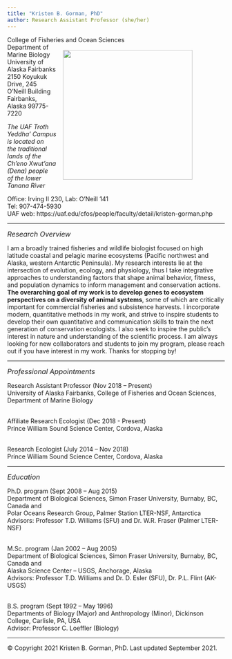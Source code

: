 ```yaml
---
title: "Kristen B. Gorman, PhD"
author: Research Assistant Professor (she/her)
---
```


<p>College of Fisheries and Ocean Sciences<img style="float: right; margin: 15px 75px 15px 15px;" src="/Users/KBGorman/Documents/2021 KGorman website/gormankb.github.io/index_files/figure-html/KGorman_2019.jpg" width="300" />
<br>Department of Marine Biology
<br>University of Alaska Fairbanks
<br>2150 Koyukuk Drive, 245 O’Neill Building
<br>Fairbanks, Alaska 99775-7220
<P>*The UAF Troth Yeddha' Campus is located on*
<br>*the traditional lands of the Ch'eno Xwut'ana (Dena) people*
<br>*of the lower Tanana River*

<P>Office: Irving II 230, Lab: O'Neill 141
<br>Tel: 907-474-5930
<br>UAF web: https://uaf.edu/cfos/people/faculty/detail/kristen-gorman.php


<HR>
<font size="3">*Research Overview*</font>
<p>I am a broadly trained fisheries and wildlife biologist focused on high latitude coastal and pelagic marine ecosystems (Pacific northwest and Alaska, western Antarctic Peninsula). My research interests lie at the intersection of evolution, ecology, and physiology, thus I take integrative approaches to understanding factors that shape animal behavior, fitness, and population dynamics to inform management and conservation actions. **The overarching goal of my work is to develop genes to ecosystem perspectives on a diversity of animal systems**, some of which are critically important for commercial fisheries and subsistence harvests. I incorporate modern, quantitative methods in my work, and strive to inspire students to develop their own quantitative and communication skills to train the next generation of conservation ecologists. I also seek to inspire the public's interest in nature and understanding of the scientific process. I am always looking for new collaborators and students to join my program, please reach out if you have interest in my work. Thanks for stopping by!

<HR>
<font size="3">*Professional Appointments*</font>
<p>Research Assistant Professor (Nov 2018 – Present)
<br>University of Alaska Fairbanks, College of Fisheries and Ocean Sciences, Department of Marine Biology

<br>Affiliate Research Ecologist (Dec 2018 - Present)
<br>Prince William Sound Science Center, Cordova, Alaska

<br>Research Ecologist (July 2014 – Nov 2018)
<br>Prince William Sound Science Center, Cordova, Alaska

<HR>
<font size="3">*Education*</font>
<p>Ph.D. program (Sept 2008 – Aug 2015)
<br>Department of Biological Sciences, Simon Fraser University, Burnaby, BC, Canada and
<br>Polar Oceans Research Group, Palmer Station LTER-NSF, Antarctica
<br>Advisors: Professor T.D. Williams (SFU) and Dr. W.R. Fraser (Palmer LTER-NSF)

<br>M.Sc. program (Jan 2002 – Aug 2005)
<br>Department of Biological Sciences, Simon Fraser University, Burnaby, BC, Canada and
<br>Alaska Science Center – USGS, Anchorage, Alaska
<br>Advisors: Professor T.D. Williams and Dr. D. Esler (SFU), Dr. P.L. Flint (AK-USGS)

<br>B.S. program  (Sept 1992 – May 1996)
<br>Departments of Biology (Major) and Anthropology (Minor), Dickinson College, Carlisle, PA, USA
<br>Advisor: Professor C. Loeffler (Biology)

<HR>
<p>© Copyright 2021 Kristen B. Gorman, PhD. Last updated September 2021.
